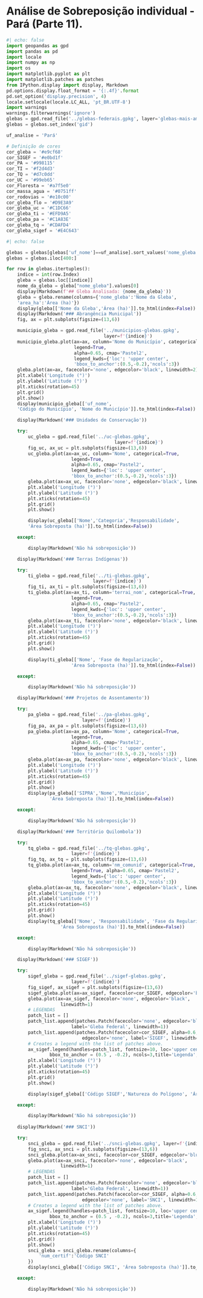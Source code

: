 # Análise de Sobreposição individual - Pará (Parte 11).

```{python}
#| echo: false
import geopandas as gpd
import pandas as pd
import locale
import numpy as np
import os
import matplotlib.pyplot as plt
import matplotlib.patches as patches
from IPython.display import display, Markdown
pd.options.display.float_format = '{:.4f}'.format
pd.set_option('display.precision', 4)
locale.setlocale(locale.LC_ALL, 'pt_BR.UTF-8')
import warnings
warnings.filterwarnings('ignore')
glebas = gpd.read_file('../glebas-federais.gpkg', layer='glebas-mais-amazonia')
glebas = glebas.set_index('gid')

uf_analise = 'Pará'

# Definição de cores
cor_gleba = '#e9cf68'
cor_SIGEF = '#e0bd1f'
cor_PA = '#998115'
cor_TI = '#f2d4d3'
cor_TQ = '#d7c0dd'
cor_UC = '#99eb65'
cor_Floresta = '#a7f5e0'
cor_massa_agua = '#0751ff'
cor_rodovias = '#e10c00'
cor_gleba_flo = '#D9E3A9'
cor_gleba_uc = '#C1DC66'
cor_gleba_ti = '#EFD9A5'
cor_gleba_pa = '#C1A83E'
cor_gleba_tq = '#CDAFD4'
cor_gleba_sigef = '#E4C643'
```
```{python}
#| echo: false

glebas = glebas[glebas['uf_nome']==uf_analise].sort_values('nome_gleba')
glebas = glebas.iloc[400:]

for row in glebas.itertuples():
    indice = int(row.Index)
    gleba = glebas.loc[[indice]]
    nome_da_gleba = gleba["nome_gleba"].values[0]
    display(Markdown(f'## Gleba Analisada: {nome_da_gleba}'))
    gleba = gleba.rename(columns={'nome_gleba':'Nome da Gleba',
    'area_ha':'Área (ha)'})
    display(gleba[['Nome da Gleba','Área (ha)']].to_html(index=False))
    display(Markdown('### Abrangência Municipal'))
    fig, ax = plt.subplots(figsize=(13,6))

    municipio_gleba = gpd.read_file('../municipios-glebas.gpkg', 
                                    layer=f'{indice}')
    municipio_gleba.plot(ax=ax, column='Nome do Município', categorical=True,
                         legend=True,
                         alpha=0.65, cmap='Pastel2',
                         legend_kwds={'loc': 'upper center',
                         'bbox_to_anchor':(0.5,-0.2),'ncols':3})
    gleba.plot(ax=ax, facecolor='none', edgecolor='black', linewidth=2)
    plt.xlabel('Longitude (°)')
    plt.ylabel('Latitude (°)')
    plt.xticks(rotation=45)
    plt.grid()
    plt.show()
    display(municipio_gleba[['uf_nome', 
    'Código do Município', 'Nome do Município']].to_html(index=False))

    display(Markdown('### Unidades de Conservação'))

    try:
        uc_gleba = gpd.read_file('../uc-glebas.gpkg', 
                                        layer=f'{indice}')
        fig_uc, ax_uc = plt.subplots(figsize=(13,6))
        uc_gleba.plot(ax=ax_uc, column='Nome', categorical=True,
                        legend=True,
                        alpha=0.65, cmap='Pastel2',
                        legend_kwds={'loc': 'upper center',
                        'bbox_to_anchor':(0.5,-0.2),'ncols':3})
        gleba.plot(ax=ax_uc, facecolor='none', edgecolor='black', linewidth=2)
        plt.xlabel('Longitude (°)')
        plt.ylabel('Latitude (°)')
        plt.xticks(rotation=45)
        plt.grid()
        plt.show()

        display(uc_gleba[['Nome','Categoria','Responsabilidade',
        'Área Sobreposta (ha)']].to_html(index=False))

    except:

        display(Markdown('Não há sobreposição'))

    display(Markdown('### Terras Indígenas'))

    try:
        ti_gleba = gpd.read_file('../ti-glebas.gpkg', 
                                layer=f'{indice}')
        fig_ti, ax_ti = plt.subplots(figsize=(13,6))
        ti_gleba.plot(ax=ax_ti, column='terrai_nom', categorical=True,
                        legend=True,
                        alpha=0.65, cmap='Pastel2',
                        legend_kwds={'loc': 'upper center',
                        'bbox_to_anchor':(0.5,-0.2),'ncols':3})
        gleba.plot(ax=ax_ti, facecolor='none', edgecolor='black', linewidth=2)
        plt.xlabel('Longitude (°)')
        plt.ylabel('Latitude (°)')
        plt.xticks(rotation=45)
        plt.grid()
        plt.show()

        display(ti_gleba[['Nome', 'Fase de Regularização',
                        'Área Sobreposta (ha)']].to_html(index=False))

    except:

        display(Markdown('Não há sobreposição'))

    display(Markdown('### Projetos de Assentamento'))

    try:
        pa_gleba = gpd.read_file('../pa-glebas.gpkg', 
                            layer=f'{indice}')
        fig_pa, ax_pa = plt.subplots(figsize=(13,6))
        pa_gleba.plot(ax=ax_pa, column='Nome', categorical=True,
                        legend=True,
                        alpha=0.65, cmap='Pastel2',
                        legend_kwds={'loc': 'upper center',
                        'bbox_to_anchor':(0.5,-0.2),'ncols':3})
        gleba.plot(ax=ax_pa, facecolor='none', edgecolor='black', linewidth=2)
        plt.xlabel('Longitude (°)')
        plt.ylabel('Latitude (°)')
        plt.xticks(rotation=45)
        plt.grid()
        plt.show()
        display(pa_gleba[['SIPRA','Nome','Município',
                'Área Sobreposta (ha)']].to_html(index=False))

    except:

        display(Markdown('Não há sobreposição'))

    display(Markdown('### Território Quilombola'))

    try:
        tq_gleba = gpd.read_file('../tq-glebas.gpkg', 
                        layer=f'{indice}')
        fig_tq, ax_tq = plt.subplots(figsize=(13,6))
        tq_gleba.plot(ax=ax_tq, column='nm_comunid', categorical=True,
                        legend=True, alpha=0.65, cmap='Pastel2',
                        legend_kwds={'loc': 'upper center',
                        'bbox_to_anchor':(0.5,-0.2),'ncols':3})
        gleba.plot(ax=ax_tq, facecolor='none', edgecolor='black', linewidth=2)
        plt.xlabel('Longitude (°)')
        plt.ylabel('Latitude (°)')
        plt.xticks(rotation=45)
        plt.grid()
        plt.show()
        display(tq_gleba[['Nome', 'Responsabilidade', 'Fase da Regularização',
                    'Área Sobreposta (ha)']].to_html(index=False))

    except:

        display(Markdown('Não há sobreposição'))

    display(Markdown('### SIGEF'))

    try:
        sigef_gleba = gpd.read_file('../sigef-glebas.gpkg', 
                        layer=f'{indice}')
        fig_sigef, ax_sigef = plt.subplots(figsize=(13,6))
        sigef_gleba.plot(ax=ax_sigef, facecolor=cor_SIGEF, edgecolor='blue', linewidth=0.5)
        gleba.plot(ax=ax_sigef, facecolor='none', edgecolor='black',
                    linewidth=1)
        # LEGENDAS
        patch_list = []
        patch_list.append(patches.Patch(facecolor='none', edgecolor='black',
                        label='Gleba Federal', linewidth=1))
        patch_list.append(patches.Patch(facecolor=cor_SIGEF, alpha=0.6, 
                            edgecolor='none', label='SIGEF', linewidth=1))
        # Creates a legend with the list of patches above.
        ax_sigef.legend(handles=patch_list, fontsize=10, loc='upper center',
                bbox_to_anchor = (0.5 , -0.2), ncols=3,title='Legenda', title_fontsize=12)
        plt.xlabel('Longitude (°)')
        plt.ylabel('Latitude (°)')
        plt.xticks(rotation=45)
        plt.grid()
        plt.show()

        display(sigef_gleba[['Código SIGEF','Natureza do Polígono', 'Área Sobreposta (ha)']].sort_values('Natureza do Polígono').to_html(index=False))

    except:

        display(Markdown('Não há sobreposição'))
    
    display(Markdown('### SNCI'))

    try:
        snci_gleba = gpd.read_file('../snci-glebas.gpkg', layer=f'{indice}')
        fig_snci, ax_snci = plt.subplots(figsize=(13,6))
        snci_gleba.plot(ax=ax_snci, facecolor=cor_SIGEF, edgecolor='blue', linewidth=0.5)
        gleba.plot(ax=ax_snci, facecolor='none', edgecolor='black',
                    linewidth=1)
        # LEGENDAS
        patch_list = []
        patch_list.append(patches.Patch(facecolor='none', edgecolor='black',
                        label='Gleba Federal', linewidth=1))
        patch_list.append(patches.Patch(facecolor=cor_SIGEF, alpha=0.6, 
                            edgecolor='none', label='SNCI', linewidth=1))
        # Creates a legend with the list of patches above.
        ax_sigef.legend(handles=patch_list, fontsize=10, loc='upper center',
                bbox_to_anchor = (0.5 , -0.2), ncols=3,title='Legenda', title_fontsize=12)
        plt.xlabel('Longitude (°)')
        plt.ylabel('Latitude (°)')
        plt.xticks(rotation=45)
        plt.grid()
        plt.show()
        snci_gleba = snci_gleba.rename(columns={
            'num_certif':'Código SNCI'
        })
        display(snci_gleba[['Código SNCI', 'Área Sobreposta (ha)']].to_html(index=False))

    except:

        display(Markdown('Não há sobreposição'))

```